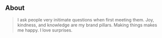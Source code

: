 ## About

> I ask people very initimate questions when first meeting them.  Joy, kindness, and knowledge are my brand pillars.  Making things makes me happy.  I love surprises.